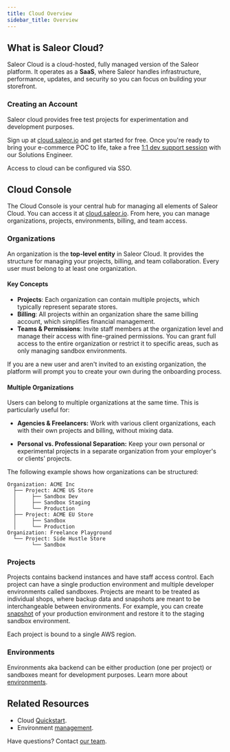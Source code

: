```yaml
---
title: Cloud Overview
sidebar_title: Overview
---
```


## What is Saleor Cloud?

Saleor Cloud is a cloud-hosted, fully managed version of the Saleor platform. 
It operates as a **SaaS**, where Saleor handles infrastructure, performance, updates, and security so you can focus on building your storefront.

### Creating an Account

Saleor cloud provides free test projects for experimentation and development purposes.

Sign up at [cloud.saleor.io](https://cloud.saleor.io/) and get started for free. 
Once you're ready to bring your e-commerce POC to life, take a free [1:1 dev support session](https://www.getclockwise.com/c/rian-dillon-saleor-io/saleor-cloud) with our Solutions Engineer.

Access to cloud can be configured via SSO.

## Cloud Console

The Cloud Console is your central hub for managing all elements of Saleor Cloud. 
You can access it at [cloud.saleor.io](https://cloud.saleor.io/).
From here, you can manage organizations, projects, environments, billing, and team access.

### Organizations

An organization is the **top-level entity** in Saleor Cloud. 
It provides the structure for managing your projects, billing, and team collaboration. 
Every user must belong to at least one organization.

#### Key Concepts
- **Projects**: Each organization can contain multiple projects, which typically represent separate stores.  
- **Billing**: All projects within an organization share the same billing account, which simplifies financial management.
- **Teams & Permissions**: Invite staff members at the organization level and manage their access with fine-grained permissions.
You can grant full access to the entire organization or restrict it to specific areas, such as only managing sandbox environments.  

If you are a new user and aren't invited to an existing organization, the platform will prompt you to create your own during the onboarding process.

#### Multiple Organizations

Users can belong to multiple organizations at the same time. This is particularly useful for:

- **Agencies & Freelancers:** Work with various client organizations, each with their own projects and billing, without mixing data.

- **Personal vs. Professional Separation:** Keep your own personal or experimental projects in a separate organization from your employer's or clients' projects.

The following example shows how organizations can be structured:

```text
Organization: ACME Inc
  ├── Project: ACME US Store
  │     ├── Sandbox Dev
  │     ├── Sandbox Staging
  │     └── Production
  ├── Project: ACME EU Store
  │     ├── Sandbox
  │     └── Production
Organization: Freelance Playground
  └── Project: Side Hustle Store
        └── Sandbox
```


### Projects

Projects contains backend instances and have staff access control. 
Each project can have a single production environment and multiple developer environments called sandboxes.
Projects are meant to be treated as individual shops, where backup data and snapshots are meant to be interchangeable between environments. 
For example, you can create [snapshot](/cloud/environment.mdx#snapshots) of your production environment and restore it to the staging sandbox environment.

Each project is bound to a single AWS region.

### Environments

Environments aka backend can be either production (one per project) or sandboxes meant for development purposes. Learn more about [environments](/cloud/environment.mdx).


## Related Resources

- Cloud [Quickstart](/quickstart/cloud.mdx).
- Environment [management](/cloud/environment.mdx).

Have questions? Contact [our team](mailto:hello@saleor.io).
